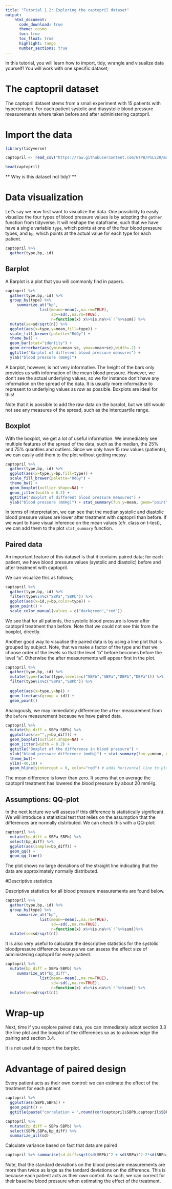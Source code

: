 ```yaml
---
title: "Tutorial 1.2: Exploring the captopril dataset"   
output:
    html_document:
      code_download: true    
      theme: cosmo
      toc: true
      toc_float: true
      highlight: tango
      number_sections: true
---
```


In this tutorial, you will learn how to import, tidy, wrangle and 
visualize data yourself! You will work with one specific dataset;

# The captopril dataset

The captopril dataset stems from a small experiment with
15 patients with hypertension. 
For each patient systolic and diasystolic blood pressure measurements where taken before and after administering captopril.


# Import the data


```r
library(tidyverse)
```

```r
captopril <- read_csv("https://raw.githubusercontent.com/GTPB/PSLS20/master/data/captopril.txt")
```

```r
head(captopril)
```

** Why is this dataset not tidy? **

# Data visualization

Let's say we now first want to visualize the data. 
One possibility to easily visualize the four types
of blood pressure values is by adopting the `gather`
function from tidyverse. It will reshape the dataframe,
such that we have have a single variable `type`, which 
points at one of the four blood pressure types, and `bp`,
which points at the actual value for each type 
for each patient.

```r
captopril %>% 
  gather(type,bp,-id)
```

## Barplot

A Barplot is a plot that you will commonly find in papers.

```r
captopril %>% 
  gather(type,bp,-id) %>% 
  group_by(type) %>%
     summarize_at("bp",
               list(mean=~mean(.,na.rm=TRUE),
                    sd=~sd(.,na.rm=TRUE),
                    n=function(x) x%>%is.na%>%`!`%>%sum)) %>%
  mutate(se=sd/sqrt(n)) %>%
  ggplot(aes(x=type,y=mean,fill=type)) + 
  scale_fill_brewer(palette="RdGy") +
  theme_bw() +
  geom_bar(stat="identity") + 
  geom_errorbar(aes(ymin=mean-se, ymax=mean+se),width=.2) +
  ggtitle("Barplot of different blood pressure measures") +
  ylab("blood pressure (mmHg)")
```

A barplot, however, is not very informative. The height of the bars
only provides us with information of the mean blood pressure.
However, we don't see the actual underlying values, so we for
instance don't have any information on the spread of the data.
It is usually more informative to represent to underlying 
values as _raw_ as possible. Boxplots are ideal for this!

Note that it is possible to add the raw data on
the barplot, but we still would not see any measures of the
spread, such as the interquartile range.

## Boxplot 

With the boxplot, we get a lot of useful information.
We immediately see multiple features of the spread of
the data, such as the median, the 25% and 75% quantiles
and outliers. Since we only have 15 raw values (patients),
we can easily add them to the plot without getting messy.

```r
captopril %>% 
  gather(type,bp,-id) %>% 
  ggplot(aes(x=type,y=bp,fill=type)) + 
  scale_fill_brewer(palette="RdGy") +
  theme_bw() +
  geom_boxplot(outlier.shape=NA) + 
  geom_jitter(width = 0.2) +
  ggtitle("Boxplot of different blood pressure measures") +
  ylab("blood pressure (mmHg)") + stat_summary(fun.y=mean, geom="point", shape=5, size=3, color="black", fill="black")
```


In terms of interpretation, we can see that the median 
systolic and diastolic blood pressure values are lower 
after treatment with captopril than before. If we want to
have visual inference on the mean values (cfr. class on t-test),
we can add them to the plot `stat_summary` function.

## Paired data
An important feature of this dataset is that it contains
paired data; for each patient, we have blood pressure values
(systolic and diastolic) before and after treatment with
captopril.

We can visualize this as follows;

```r
captopril %>% 
  gather(type,bp,-id) %>% 
  filter(type%in%c("SBPa","SBPb")) %>%
  ggplot(aes(x=id,y=bp,color=type)) +
  geom_point() +
  scale_color_manual(values = c("darkgreen","red"))
```

We see that for all patients, the systolic blood
pressure is lower after captopril treatment than before.
Note that we could not see this from the boxplot, directly.

Another good way to visualise the paired data is by using a line plot that is grouped 
by subject. Note, that we make a factor of the type and that we choose order of 
the levels so that the level "b" before becomes before the level "a". Otherwise 
the after measurements will appear first in the plot. 

```r
captopril %>% 
  gather(type,bp,-id) %>%
  mutate(type=factor(type,levels=c("SBPb","SBPa","DBPb","DBPa"))) %>%
  filter(type%in%c("SBPa","SBPb")) %>%
  
  ggplot(aes(x=type,y=bp)) +
  geom_line(aes(group = id)) +
  geom_point()
```

Analogously, we may immediately difference the `after` measurement from the
`before` measurement because we have paired data.

```r
captopril %>% 
  mutate(bp_diff = SBPa-SBPb) %>%
  ggplot(aes(x="",y=bp_diff)) +
  geom_boxplot(outlier.shape=NA) +
  geom_jitter(width = 0.2) + 
  ggtitle("Boxplot of the difference in blood pressure") +
  ylab("blood pressure difference (mmHg)") + stat_summary(fun.y=mean, geom="point", shape=5, size=3, color="black", fill="black") +
  theme_bw()+
  ylim(-40,10) +
  geom_hline(yintercept = 0, color="red") # adds horizontal line to plot
```

The mean difference is lower than zero. It seems 
that on average the captopril treatment has lowered
the blood pressure by about 20 mmHg. 

## Assumptions: QQ-plot

In the next lecture we will assess if this difference is statistically significant. 
We will introduce a statistical test that relies on the assumption that the differences are normally distributed. 
We can check this with a QQ-plot: 

```r
captopril %>% 
  mutate(bp_diff = SBPa-SBPb) %>%
  select(bp_diff) %>%
  ggplot(aes(sample=bp_diff)) +
  geom_qq() +
  geom_qq_line()
```

The plot shows no large deviations of the straight line indicating that the data are approximately normally distributed. 

#Descriptive statistics

Descriptive statistics for all blood pressure measurements are found below. 

```r
captopril %>% 
  gather(type,bp,-id) %>% 
  group_by(type) %>%
     summarize_at("bp",
               list(mean=~mean(.,na.rm=TRUE),
                    sd=~sd(.,na.rm=TRUE),
                    n=function(x) x%>%is.na%>%`!`%>%sum))%>%
  mutate(se=sd/sqrt(n))
```

It is also very useful to calculate the descriptive statistics for the systolic bloodpressure difference because we can assess the effect size of administering captopril for every patient. 

```r
captopril %>% 
  mutate(bp_diff = SBPa-SBPb) %>%
     summarize_at("bp_diff",
               list(mean=~mean(.,na.rm=TRUE),
                    sd=~sd(.,na.rm=TRUE),
                    n=function(x) x%>%is.na%>%`!`%>%sum)) %>%
  mutate(se=sd/sqrt(n))
```


# Wrap-up 

Next, time if you explore paired data, you can immediately adopt section 3.3 the line plot and the boxplot of the differences so as to acknowledge the pairing and section 3.4. 

It is not useful to report the barplot. 

# Advantage of paired design

Every patient acts as their own control: we can estimate the effect of the treatment 
for each patient 

```r
captopril %>% 
  ggplot(aes(SBPb,SBPa)) +
  geom_point() + 
  ggtitle(paste("correlation = ",round(cor(captopril$SBPb,captopril$SBPa),3)))
```

```r
captopril %>% 
  mutate(bp_diff = SBPa-SBPb) %>%
  select(SBPb,SBPa,bp_diff) %>%
  summarize_all(sd)
```

Calculate variance based on fact that data are paired
```r
captopril %>% summarise(sd_diff=sqrt(sd(SBPb)^2 + sd(SBPa)^2-2*sd(SBPa)*sd(SBPb)*cor(SBPa,SBPb)))
```

Note, that the standard deviations on the blood pressure measurements are more than
twice as large as the tandard deviations on the difference. 
This is because each patient acts as their own control. As such, we can correct for
their baseline blood pressure when estimating the effect of the treatment.

